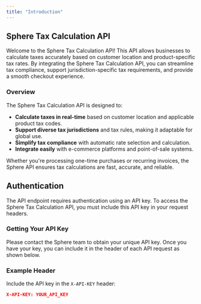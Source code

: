 ```yaml
---
title: "Introduction"
---
```


## Sphere Tax Calculation API

Welcome to the Sphere Tax Calculation API! This API allows businesses to calculate taxes accurately based on customer location and product-specific tax rates. By integrating the Sphere Tax Calculation API, you can streamline tax compliance, support jurisdiction-specific tax requirements, and provide a smooth checkout experience.

### Overview

The Sphere Tax Calculation API is designed to:

- **Calculate taxes in real-time** based on customer location and applicable product tax codes.
- **Support diverse tax jurisdictions** and tax rules, making it adaptable for global use.
- **Simplify tax compliance** with automatic rate selection and calculation.
- **Integrate easily** with e-commerce platforms and point-of-sale systems.
  
Whether you're processing one-time purchases or recurring invoices, the Sphere API ensures tax calculations are fast, accurate, and reliable.

## Authentication

The API endpoint requires authentication using an API key. To access the Sphere Tax Calculation API, you must include this API key in your request headers.

### Getting Your API Key

Please contact the Sphere team to obtain your unique API key. Once you have your key, you can include it in the header of each API request as shown below.

### Example Header

Include the API key in the `X-API-KEY` header:

```json
X-API-KEY: YOUR_API_KEY
```